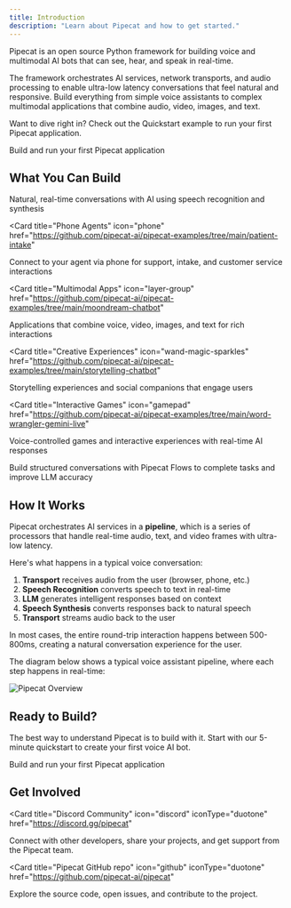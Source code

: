 ```yaml
---
title: Introduction
description: "Learn about Pipecat and how to get started."
---
```


Pipecat is an open source Python framework for building voice and multimodal AI bots that can see, hear, and speak in real-time.

The framework orchestrates AI services, network transports, and audio processing to enable ultra-low latency conversations that feel natural and responsive. Build everything from simple voice assistants to complex multimodal applications that combine audio, video, images, and text.

Want to dive right in? Check out the Quickstart example to run your first Pipecat application.

<Card title="Quickstart" icon="rocket" href="/getting-started/quickstart">
  Build and run your first Pipecat application
</Card>

## What You Can Build

<CardGroup cols={2}>
  <Card
    title="Voice Assistants"
    icon="microphone"
    href="https://github.com/pipecat-ai/pipecat-examples/tree/main/simple-chatbot">
    Natural, real-time conversations with AI using speech recognition and
    synthesis
  </Card>

<Card
  title="Phone Agents"
  icon="phone"
  href="https://github.com/pipecat-ai/pipecat-examples/tree/main/patient-intake"
>
  Connect to your agent via phone for support, intake, and customer service
  interactions
</Card>

<Card
  title="Multimodal Apps"
  icon="layer-group"
  href="https://github.com/pipecat-ai/pipecat-examples/tree/main/moondream-chatbot"
>
  Applications that combine voice, video, images, and text for rich interactions
</Card>

<Card
  title="Creative Experiences"
  icon="wand-magic-sparkles"
  href="https://github.com/pipecat-ai/pipecat-examples/tree/main/storytelling-chatbot"
>
  Storytelling experiences and social companions that engage users
</Card>

<Card
  title="Interactive Games"
  icon="gamepad"
  href="https://github.com/pipecat-ai/pipecat-examples/tree/main/word-wrangler-gemini-live"
>
  Voice-controlled games and interactive experiences with real-time AI responses
</Card>

  <Card
    title="Conversation Flows"
    icon="diagram-project"
    href="https://github.com/pipecat-ai/pipecat-flows">
    Build structured conversations with Pipecat Flows to complete tasks and improve LLM accuracy
  </Card>
</CardGroup>

## How It Works

Pipecat orchestrates AI services in a **pipeline**, which is a series of processors that handle real-time audio, text, and video frames with ultra-low latency.

Here's what happens in a typical voice conversation:

1. **Transport** receives audio from the user (browser, phone, etc.)
2. **Speech Recognition** converts speech to text in real-time
3. **LLM** generates intelligent responses based on context
4. **Speech Synthesis** converts responses back to natural speech
5. **Transport** streams audio back to the user

In most cases, the entire round-trip interaction happens between 500-800ms, creating a natural conversation experience for the user.

The diagram below shows a typical voice assistant pipeline, where each step happens in real-time:

<img
  src="/images/pipecat-overview.png"
  alt="Pipecat Overview"
  className="rounded-lg"
/>

## Ready to Build?

The best way to understand Pipecat is to build with it. Start with our 5-minute quickstart to create your first voice AI bot.

<Card title="Quickstart" icon="rocket" href="/getting-started/quickstart">
  Build and run your first Pipecat application
</Card>

## Get Involved

<CardGroup cols={2}>

<Card
  title="Discord Community"
  icon="discord"
  iconType="duotone"
  href="https://discord.gg/pipecat"
>
  Connect with other developers, share your projects, and get support from the
  Pipecat team.
</Card>

<Card
  title="Pipecat GitHub repo"
  icon="github"
  iconType="duotone"
  href="https://github.com/pipecat-ai/pipecat"
>
  Explore the source code, open issues, and contribute to the project.
</Card>

</CardGroup>

